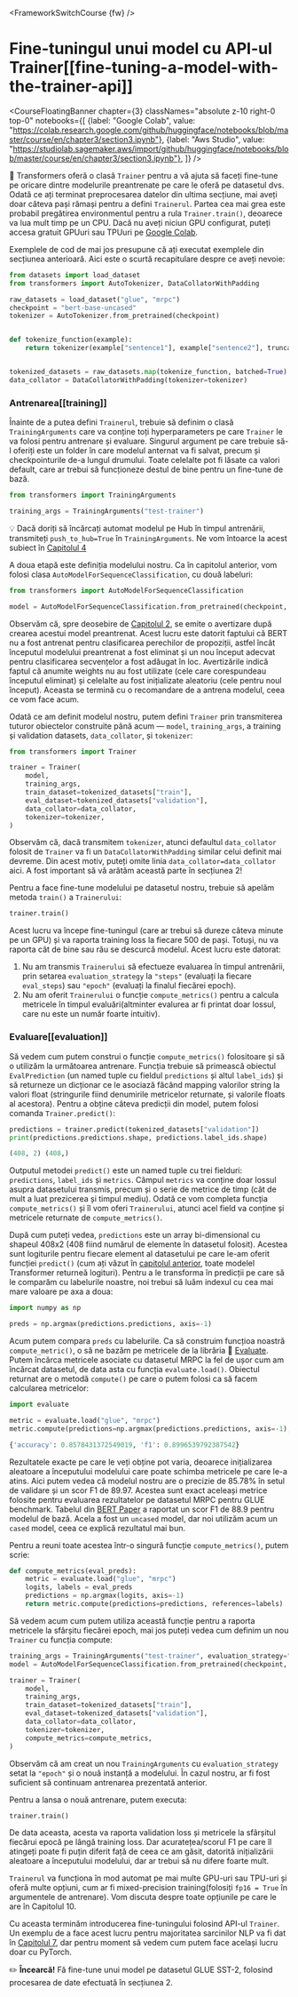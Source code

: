 
<FrameworkSwitchCourse {fw} />

# Fine-tuningul unui model cu API-ul Trainer[[fine-tuning-a-model-with-the-trainer-api]]

<CourseFloatingBanner chapter={3}
  classNames="absolute z-10 right-0 top-0"
  notebooks={[ 
    {label: "Google Colab", value: "https://colab.research.google.com/github/huggingface/notebooks/blob/master/course/en/chapter3/section3.ipynb"},
    {label: "Aws Studio", value: "https://studiolab.sagemaker.aws/import/github/huggingface/notebooks/blob/master/course/en/chapter3/section3.ipynb"},
]} />

<Youtube id="nvBXf7s7vTI"/>

🤗 Transformers oferă o clasă `Trainer` pentru a vă ajuta să faceți fine-tune pe oricare dintre modelurile preantrenate pe care le oferă pe datasetul dvs. Odată ce ați terminat preprocesarea datelor din ultima secțiune, mai aveți doar câteva pași rămași pentru a defini `Trainerul`. Partea cea mai grea este probabil pregătirea environmentul pentru a rula `Trainer.train()`, deoarece va lua mult timp pe un CPU. Dacă nu aveți niciun GPU configurat, puteți accesa gratuit GPUuri sau TPUuri pe [Google Colab](https://colab.research.google.com/).

Exemplele de cod de mai jos presupune că ați executat exemplele din secțiunea anterioară. Aici este o scurtă recapitulare despre ce aveți nevoie:

```py
from datasets import load_dataset
from transformers import AutoTokenizer, DataCollatorWithPadding

raw_datasets = load_dataset("glue", "mrpc")
checkpoint = "bert-base-uncased"
tokenizer = AutoTokenizer.from_pretrained(checkpoint)


def tokenize_function(example):
    return tokenizer(example["sentence1"], example["sentence2"], truncation=True)


tokenized_datasets = raw_datasets.map(tokenize_function, batched=True)
data_collator = DataCollatorWithPadding(tokenizer=tokenizer)
```

### Antrenarea[[training]]

Înainte de a putea defini `Trainerul`, trebuie să definim o clasă `TrainingArguments` care va conține toți hyperparameters pe care `Trainer` le va folosi pentru antrenare și evaluare. Singurul argument pe care trebuie să-l oferiți este un folder în care modelul anternat va fi salvat, precum și checkpointurile de-a lungul drumului. Toate celelalte pot fi lăsate ca valori default, care ar trebui să funcționeze destul de bine pentru un fine-tune de bază.

```py
from transformers import TrainingArguments

training_args = TrainingArguments("test-trainer")
```

<Tip>

💡 Dacă doriți să încărcați automat modelul pe Hub în timpul antrenării, transmiteți `push_to_hub=True` în `TrainingArguments`. Ne vom întoarce la acest subiect în [Capitolul 4](/course/chapter4/3)

</Tip>

A doua etapă este definiția modelului nostru. Ca în capitolul anterior, vom folosi clasa `AutoModelForSequenceClassification`, cu două labeluri:

```py
from transformers import AutoModelForSequenceClassification

model = AutoModelForSequenceClassification.from_pretrained(checkpoint, num_labels=2)
```

Observăm că, spre deosebire de [Capitolul 2](/course/chapter2), se emite o avertizare după crearea acestui model preantrenat. Acest lucru este datorit faptului că BERT nu a fost antrenat pentru clasificarea perechilor de propoziții, astfel încât începutul modelului preantrenat a fost eliminat și un nou început adecvat pentru clasificarea secvențelor a fost adăugat în loc. Avertizările indică faptul că anumite weights nu au fost utilizate (cele care corespundeau începutul eliminat) și celelalte au fost inițializate aleatoriu (cele pentru noul început). Aceasta se termină cu o recomandare de a antrena modelul, ceea ce vom face acum.

Odată ce am definit modelul nostru, putem defini `Trainer` prin transmiterea tuturor obiectelor construite până acum — `model`, `training_args`, a training și validation datasets, `data_collator`, și `tokenizer`:

```py
from transformers import Trainer

trainer = Trainer(
    model,
    training_args,
    train_dataset=tokenized_datasets["train"],
    eval_dataset=tokenized_datasets["validation"],
    data_collator=data_collator,
    tokenizer=tokenizer,
)
```

Observăm că, dacă transmitem `tokenizer`, atunci defaultul `data_collator` folosit de `Trainer` va fi un `DataCollatorWithPadding` similar celui definit mai devreme. Din acest motiv, puteți omite linia `data_collator=data_collator` aici. A fost important să vă arătăm această parte în secțiunea 2!

Pentru a face fine-tune modelului pe datasetul nostru, trebuie să apelăm metoda `train()` a `Trainerului`:

```py
trainer.train()
```

Acest lucru va începe fine-tuningul (care ar trebui să dureze câteva minute pe un GPU) și va raporta training loss la fiecare 500 de pași. Totuși, nu va raporta cât de bine sau rău se descurcă modelul. Acest lucru este datorat:

1. Nu am transmis `Trainerului` să efectueze evaluarea în timpul antrenării, prin setarea `evaluation_strategy` la `"steps"` (evaluați la fiecare `eval_steps`) sau `"epoch"` (evaluați la finalul fiecărei epoch).
2. Nu am oferit `Trainerului` o funcție `compute_metrics()` pentru a calcula metricele în timpul evaluări(altminter evalurea ar fi printat doar lossul, care nu este un număr foarte intuitiv).

### Evaluare[[evaluation]]

Să vedem cum putem construi o funcție `compute_metrics()` folositoare și să o utilizăm la următoarea antrenare. Funcția trebuie să primească obiectul `EvalPrediction` (un named tuple cu fieldul `predictions` și altul `label_ids`) și să returneze un dicționar ce le asociază făcând mapping valorilor string la valori float (stringurile fiind denumirile metricelor returnate, și valorile floats al acestora). Pentru a obține câteva predicții din model, putem folosi comanda `Trainer.predict()`:

```py
predictions = trainer.predict(tokenized_datasets["validation"])
print(predictions.predictions.shape, predictions.label_ids.shape)
```

```python out
(408, 2) (408,)
```

Outputul metodei `predict()` este un named tuple  cu trei fielduri: `predictions`, `label_ids` și `metrics`. Câmpul `metrics` va conține doar lossul asupra datasetului transmis, precum și o serie de metrice de timp (cât de mult a luat prezicerea și timpul mediu). Odată ce vom completa funcția `compute_metrics()` și îl vom oferi `Trainerului`, atunci acel field va conține și metricele returnate de `compute_metrics()`.

După cum puteți vedea, `predictions` este un array bi-dimensional cu shapeul 408x2 (408 fiind numărul de elemente în datasetul folosit). Acestea sunt logiturile pentru fiecare element al datasetului pe care le-am oferit funcției `predict()` (cum ați văzut în [capitolul anterior](/course/chapter2), toate modelel Transformer returneă logituri). Pentru a le transforma în predicții pe care să le comparăm cu labelurile noastre, noi trebui să luăm indexul cu cea mai mare valoare pe axa a doua:


```py
import numpy as np

preds = np.argmax(predictions.predictions, axis=-1)
```

Acum putem compara `preds` cu labelurile. Ca să construim funcțioa noastră `compute_metric()`, o să ne bazăm pe metricele de la librăria 🤗 [Evaluate](https://github.com/huggingface/evaluate/). Putem încărca metricele asociate cu datasetul MRPC la fel de ușor cum am încărcat datasetul, de data asta cu funcția `evaluate.load()`. Obiectul returnat are o metodă `compute()` pe care o putem folosi ca să facem calcularea metricelor:

```py
import evaluate

metric = evaluate.load("glue", "mrpc")
metric.compute(predictions=np.argmax(predictions.predictions, axis=-1), references=predictions.label_ids)
```

```python out
{'accuracy': 0.8578431372549019, 'f1': 0.8996539792387542}
```

Rezultatele exacte pe care le veți obține pot varia, deoarece inițializarea aleatoare a începutului modelului care poate schimba metricele pe care le-a atins. Aici putem vedea că modelul nostru are o precizie de 85.78% în setul de validare și un scor F1 de 89.97. Acestea sunt exact aceleași metrice folosite pentru evaluarea rezultatelor pe datasetul MRPC pentru GLUE benchmark. Tabelul din [BERT Paper](https://arxiv.org/pdf/1810.04805.pdf) a raportat un scor F1 de 88.9 pentru modelul de bază. Acela a fost un `uncased` model, dar noi utilizăm acum un `cased` model, ceea ce explică rezultatul mai bun.

Pentru a reuni toate acestea într-o singură funcție `compute_metrics()`, putem scrie:

```py
def compute_metrics(eval_preds):
    metric = evaluate.load("glue", "mrpc")
    logits, labels = eval_preds
    predictions = np.argmax(logits, axis=-1)
    return metric.compute(predictions=predictions, references=labels)
```

Să vedem acum cum putem utiliza această funcție pentru a raporta metricele la sfârșitu fiecărei epoch, mai jos puteți vedea cum definim un nou `Trainer` cu funcția compute:

```py
training_args = TrainingArguments("test-trainer", evaluation_strategy="epoch")
model = AutoModelForSequenceClassification.from_pretrained(checkpoint, num_labels=2)

trainer = Trainer(
    model,
    training_args,
    train_dataset=tokenized_datasets["train"],
    eval_dataset=tokenized_datasets["validation"],
    data_collator=data_collator,
    tokenizer=tokenizer,
    compute_metrics=compute_metrics,
)
```

Observăm că am creat un nou `TrainingArguments` cu `evaluation_strategy` setat la `"epoch"` și o nouă instanță a modelului. În cazul nostru, ar fi fost suficient să continuam antrenarea prezentată anterior.

Pentru a lansa o nouă antrenare, putem executa:

```py
trainer.train()
```

De data aceasta, acesta va raporta validation loss și metricele la sfârșitul fiecărui epocă pe lângă training loss. Dar acuratețea/scorul F1 pe care îl atingeți poate fi puțin diferit față de ceea ce am găsit, datorită inițializării aleatoare a începutului modelului, dar ar trebui să nu difere foarte mult.

`Trainerul` va funcționa în mod automat pe mai multe GPU-uri sau TPU-uri și oferă multe opțiuni, cum ar fi mixed-precision training(folosiți `fp16 = True` în argumentele de antrenare). Vom discuta despre toate opțiunile pe care le are în Capitolul 10.

Cu aceasta terminăm introducerea fine-tuningului folosind API-ul `Trainer`. Un exemplu de a face acest lucru pentru majoritatea sarcinilor NLP va fi dat în [Capitolul 7](/course/chapter7), dar pentru moment să vedem cum putem face același lucru doar cu PyTorch.

<Tip>

✏️ **Încearcă!** Fă fine-tune unui model pe datasetul GLUE SST-2, folosind procesarea de date efectuată în secțiunea 2.

</Tip>
